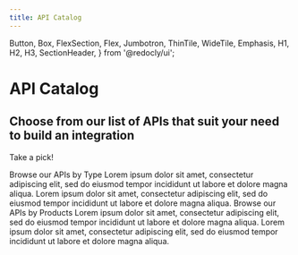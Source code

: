 ```yaml
---
title: API Catalog
---
```



  Button,
  Box,
  FlexSection,
  Flex,
  Jumbotron,
  ThinTile,
  WideTile,
  Emphasis,
  H1,
  H2,
  H3,
  SectionHeader,
} from '@redocly/ui';


<Box mx="auto">
    <Jumbotron pb="3.5em" flexDirection="column" alignItems="center" parallaxEffect="true">
        <H1>API Catalog</H1>
        <H2>Choose from our list of APIs that suit your need to build an integration</H2>
        <Emphasis><p>Take a pick!</p></Emphasis>
    </Jumbotron>
    <SectionHeader>
        Browse our APIs by Type
    </SectionHeader>
    <FlexSection justifyContent="space-around" flexWrap="wrap">
        <ThinTile to="" header="Ethos APIs" disableArrow="true" children="Banner">
            Lorem ipsum dolor sit amet, consectetur adipiscing elit, sed do eiusmod tempor incididunt ut labore et dolore magna aliqua.
        </ThinTile>
        <ThinTile to="" header="Business APIs" disableArrow="true">
            Lorem ipsum dolor sit amet, consectetur adipiscing elit, sed do eiusmod tempor incididunt ut labore et dolore magna aliqua.
        </ThinTile>
    </FlexSection>
    <SectionHeader>
        Browse our APIs by Products
    </SectionHeader>
    <FlexSection justifyContent="space-around" flexWrap="wrap">
        <ThinTile to="" header="Banner" disableArrow="true">
            Lorem ipsum dolor sit amet, consectetur adipiscing elit, sed do eiusmod tempor incididunt ut labore et dolore magna aliqua.
        </ThinTile>
        <ThinTile to="" header="Colleague" disableArrow="true">
            Lorem ipsum dolor sit amet, consectetur adipiscing elit, sed do eiusmod tempor incididunt ut labore et dolore magna aliqua.
            </ThinTile>
    </FlexSection>
</Box>
